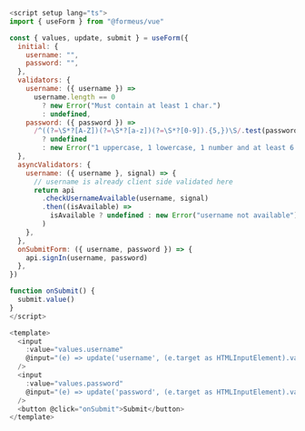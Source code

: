 ```js showLineNumbers
<script setup lang="ts">
import { useForm } from "@formeus/vue"

const { values, update, submit } = useForm({
  initial: {
    username: "",
    password: "",
  },
  validators: {
    username: ({ username }) =>
      username.length == 0
        ? new Error("Must contain at least 1 char.")
        : undefined,
    password: ({ password }) =>
      /^((?=\S*?[A-Z])(?=\S*?[a-z])(?=\S*?[0-9]).{5,})\S/.test(password)
        ? undefined
        : new Error("1 uppercase, 1 lowercase, 1 number and at least 6 chars."),
  },
  asyncValidators: {
    username: ({ username }, signal) => {
      // username is already client side validated here
      return api
        .checkUsernameAvailable(username, signal)
        .then((isAvailable) =>
          isAvailable ? undefined : new Error("username not available")
        )
    },
  },
  onSubmitForm: ({ username, password }) => {
    api.signIn(username, password)
  },
})

function onSubmit() {
  submit.value()
}
</script>

<template>
  <input
    :value="values.username"
    @input="(e) => update('username', (e.target as HTMLInputElement).value)"
  />
  <input
    :value="values.password"
    @input="(e) => update('password', (e.target as HTMLInputElement).value)"
  />
  <button @click="onSubmit">Submit</button>
</template>
```
